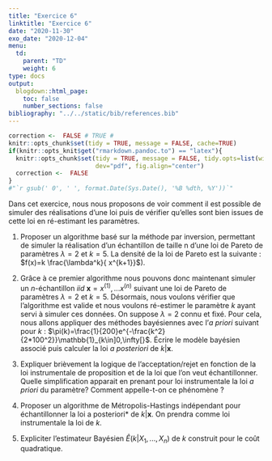 ```yaml
---
title: "Exercice 6"
linktitle: "Exercice 6"
date: "2020-11-30"
exo_date: "2020-12-04"
menu:
  td:
    parent: "TD"
    weight: 6
type: docs
output:
  blogdown::html_page:
    toc: false
    number_sections: false
bibliography: "../../static/bib/references.bib"
---
```


```r
correction <-  FALSE # TRUE #
knitr::opts_chunk$set(tidy = TRUE, message = FALSE, cache=TRUE)
if(knitr::opts_knit$get("rmarkdown.pandoc.to") == "latex"){
  knitr::opts_chunk$set(tidy = TRUE, message = FALSE, tidy.opts=list(width.cutoff=45), 
                        dev="pdf", fig.align="center")
  correction <-  FALSE
}
#"`r gsub(' 0', ' ', format.Date(Sys.Date(), '%B %dth, %Y'))`"
```

Dans cet exercice, nous nous proposons de voir comment il est possible de simuler des réalisations d'une loi puis de vérifier qu'elles sont bien issues de cette loi en ré-estimant les paramètres. 


 1. Proposer un algorithme basé sur la méthode par inversion, permettant de simuler la réalisation d'un échantillon de taille n d'une loi de Pareto de paramètres $\lambda=2$ et $k=5$. La densité de la loi de Pareto est la suivante : $f(x)=k \frac{\lambda^k}{ x^{k+1}}$).

 
 2. Grâce à ce premier algorithme nous pouvons donc maintenant simuler un $n$-échantillon $iid$ $\boldsymbol{x}=x^(1), ...x^(n)$ suivant une loi de Pareto de paramètres $\lambda=2$ et $k=5$. Désormais, nous voulons vérifier que l'algorithme est valide et nous voulons ré-estimer le paramètre $k$ ayant servi à simuler ces données. On suppose $\lambda=2$ connu et fixé. Pour cela, nous allons appliquer des méthodes bayésiennes avec l'*a priori* suivant pour $k$ : $\pi(k)=\frac{1}{200}e^{-\frac{k^2}{2*100^2}}\mathbb{1}_{k\in]0,\infty[}$. Écrire le modèle bayésien associé puis calculer la loi *a posteriori* de $k |\boldsymbol{x}$.
 
 3. Expliquer brièvement la logique de l'acceptation/rejet en fonction de la loi instrumentale de proposition et de la loi que l'on veut échantillonner. Quelle simplification apparait en prenant pour loi instrumentale la loi *a priori* du paramètre? Comment appelle-t-on ce phénomène ?

 4. Proposer un algorithme de Métropolis-Hastings indépendant pour échantillonner la loi a posteriori* de $k | \boldsymbol{x}$. On  prendra comme loi instrumentale la loi \textit{a priori} de $k$. 

 5. Expliciter l'estimateur Bayésien $\hat{E}(k|X_1,..., X_n)$ de $k$ construit pour le coût quadratique.
 
 
